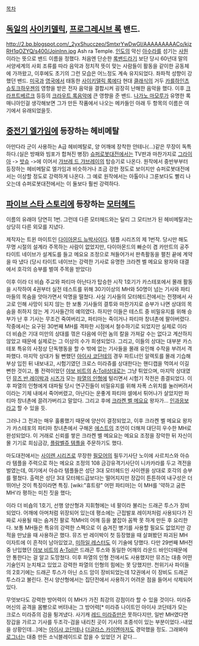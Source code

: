 [[목차]]
== [[독일]]의 [[사이키델릭]], [[프로그레시브 록]] 밴드. ==
http://2.bp.blogspot.com/_2yxShucczeo/SmtxrYwDwGI/AAAAAAAAACo/kjzRH1qOZYQ/s400/JoinInn.jpg
Ash ra Temple. [[인도]]의 악신 [[아수라]]를 섬기는 [[사원]] 이라는 뜻으로 밴드 이름을 정했다.
처음엔 단순한 [[록밴드]]라기 보단 당시 60년대 말의 서양세계의 사회 조류를 따라 음악과 정치적 뜻이 맞는 사람들이 활동을 같이한 공동체에 가까왔고, 이후에도 초기의 그런 모습은 어느정도 계속 유지되었다. 좌파적 성향이 강했던 밴드.
[[미국]]과 [[영국]]에서 태동한 [[사이키델릭 록]]에다 현대 [[클래식]]의 거두 [[카를하인츠 슈토크하우젠]]의 영향을 받은 전자 음악을 결합시켜 굉장히 난해한 음악을 했다. 이후 [[크라프트베르크]] 등등의 [[크라우트 록]]음악에 큰 영향을 준 밴드.
[[나가노 마모루]]가 유명한 록 매니아인걸 생각해보면 그가 만든 작품에서 나오는 메카들인 아래 두 항목의 이름은 여기에서 유래되었을듯.

== [[중전기 엘가임]]에 등장하는 헤비메탈 ==
아만다라 군이 사용하는 A급 헤비메탈로, 양 어깨에 장착한 안테나(…)같은 무장이 독특하다.(실은 방패와 빔포가 합쳐진 병장) [[슈퍼로봇대전]]에서는 TV판과 마찬가지로 [[그라이아]] -> [[밧슈]] ->에 이어서 [[갸브레 드 갸브레이]]의 탑승기로 나온다. 원작에서 중반부부터 등장하는 헤비메탈로 엘가임과 비슷하거나 조금 강한 정도로 보이지만 슈퍼로봇대전에서는  이상할 정도로 강력하게 나온다. 그 예로 원작에서는 아톨이나 그룬보다도 빨리 나오는데 슈퍼로봇대전에서는 이 둘보다 훨씬 강력하다.

== [[파이브 스타 스토리]]에 등장하는 [[모터헤드]] ==
이름의 유래야 당연히 1번. 그런데 다른 모터헤드와는 달리 그 모티브가 된 헤비메탈과는 상당히 다른 외모를 지녔다.

제작자는 트윈 마이트인 [[다이아몬드 뉴]]박사이다. 템플 시리즈의 제 1번작. 당시만 해도 무명 시절의 설계라 주목하는 사람이 없었지만, 다이아몬드의 빠순이 겸 카만트의 공주 타이트 네이브가 설계도를 들고 메요요 조정으로 쳐들어가서 판촉활동을 펼친 끝에 계약을 따 냈다
(당시 타이트 네이브는 강력한 기사로 유명한 크라켄 벨 메요요 왕자와 대결에서 호각의 승부를 벌여 주목을 받았다)

이후 이라 더 비숍 주교와 파티마 아난다가 탑승한 시작 1호기가 카스테포에서 몰래 활동을 시작하여 4권부터 실전 테스트를 위해 30기이상의 MH와 50명이 넘는 기사와 파티마들의 목숨을 앗아가면서 악명을 떨쳤다. 사실 기사들의 모터헤드전에서는 전쟁에서 사고로 인해 사망이 되지 않는 한 보통 기사들의 결투와 마찬가지로 승부가 나면 상대의 목숨을 취하지 않는 게 기사들간의 예의였다. 하지만 이들은 테스트 중 비밀유지를 위해 승부가 난 후 기사는 무조건 죽여버리고, 파티마는 죽이거나 파티마 창녀촌에 팔아버렸다. 작중에서는 요구된 30번째 MH를 격파한 시점에서 철수하기로 되었지만 실제로 이라 더 비숍은 기대 미만의 상대를 꺾은 다음에 이런 놈의 칼을 가져갈 수는 없다고 계산하지 않았고 때문에 실제로는 그 이상의 수가 희생되었다. 그리고, 이들의 상대는 대부분 카스테포 특유의 사정상 단독행동을 할 수 밖에 없는 기사들을 몰래 유인해 수작을 부려서 격파했다. 마지막 상대가 될 뻔했던 [[아이샤 코단테]]의 경우 파트너인 알렉토를 몰래 기습해 부상 입힌 뒤 내보내고, 시험기였던 크로스 미라쥬를 상대한다는 핸디캡을 먹여서 이길 뻔한 것이고, 풀 전력이었던 [[야보 비트]]의 [[A-Toll]]상대로는 그냥 튀었으며, 마지막 상대였던 [[뮤즈 반 레이박]]과 [[시즈]]가 모는 [[파열의 인형]]에 털리면서 시험기 작전은 종결되었다. 이후 파열의 인형에게 대파될 당시 연구진들이 비밀유지를 위해 자폭 스위치를 눌러버려서 이라는 기체 내에서 죽어버렸고, 아난다는 운좋게 파티마 셀에서 튀어나가 살았지만 파티마 창녀촌에 끌려가버리고 말았다. 그리고 후에 [[크라켄 벨 메요요]] 왕자가... [[인과응보]]라고 할 수 있을 듯.

그러나 그 전과는 매우 훌륭했기 때문에 양산이 결정되었고, 이후 크라켄 벨 메요요 왕자가 카스테포의 파티마 창녀촌에서 구해온 [[에스트]]의 조언이 더해져 대단히 우수한 MH로 완성되었다. 이 거래로 신뢰를 쌓은 크라켄 벨 메요요는 메요요 조정을 장악한 뒤 자신이 몰 기기로 희심금강, [[플람벨쥬 템플]]을 주문하기도 했다.

마도대전에서는 [[사이렌 시리즈]]로 무장한 [[필모어]]의 필두기사단 노이에 사르치스와 아슈라 템플을 주력으로 하는 메요요 조정의 108 금강유격기사단이 니카카라를 두고 격전을 벌였는데, 여기에서 아슈라 템플들은 성단 3대 모터헤드인 사이렌을 상대로 호각의 승부를 펼쳤다. 출력은 성단 3대 모터헤드급보다는 떨어지지만 장갑이 튼튼하여 내구성은 더 뛰어난 것이 특징이라면 특징. [wiki:"휴트랑" 어떤 파티마]는 이 MH를 '약하고 굼뜬 MH'라 평하는 미친 짓을 했다;

이라 더 비숍의 1호기, 선행 양산형과 지휘형에는 네 팔이라 불리는 드래곤 투스가 장비되었다. 어깨에 아머처럼 위장되어 있는데 평소에는 근접발포 레이저처럼 사용되다가 진짜로 사용될 때는 숨겨진 팔로 적MH의 어깨 등을 붙잡아 꼼짝 못 하게 만든 후 요리한다. 보통 MH들은 특유의 강력한 스펙으로 이 숨겨진 병기를 사용할 필요도 없었지만 강적을 만났을 때 사용하곤 했다. 뮤즈 반 레이박이 첫 등장했을 때 살펴봤던 파괴된 MH 이자트에 이 흔적이 남아있었고, [[미하일 레스터]]도 이 기술에 당했다. 다만 29번째 MH전 중 난입했던 [[야보 비트]]의 [[A-Toll]]은 드래곤 투스와 동일한 어깨의 라운드 바인더때문에 안 통한다는 걸 알고 도망쳤다. 이후 파열의 인형 전에서도 사용했지만 뮤즈는 대충 어떤 기술인지 눈치채고 있었고 강력한 파열의 인형의 힘에는 못 당했지만. 천위기사 파이들의 2호기에는 드래곤 투스가 아닌 소드 암이 장비되었는데 12권에서 이 장비도 드래곤 투스라고 불린다. 전시 양산형에서는 집단전에서 사용하기 어려운 점을 들어서 삭제되어 있다.

무엇보다도 강력한 방어력이 이 MH가 가진 최강의 강점이라 할 수 있을 것이다. 미라쥬 머신의 공격을 몸빵으로 버텨내는 그 방어력[* 미라쥬 나이트인 아이샤 코단테가 모는 크로스 미라쥬의 검을 튕겨냈다. 사기캐 [[레드 미라쥬]]만은 못하다지만, 일반 MH였다면 장갑을 가르고 기사를 두조각-검을 내리친 곳이 기사의 조종석이 있는 부분이었다.-내었을 상황인데...]에는 [[아이샤 코단테]]나 [[더글라스 카이엔]]마저도 경악했을 정도. 그래봐야 [[로그너]]는 대충 만든 소닉블레이드로 잡을 수 있었던 거 같다...
